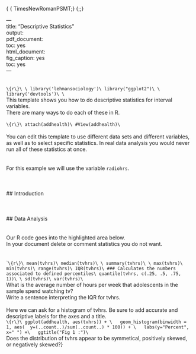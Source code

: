 {\rtf1\ansi\ansicpg1252\cocoartf1404\cocoasubrtf340
{\fonttbl\f0\froman\fcharset0 TimesNewRomanPSMT;}
{\colortbl;\red255\green255\blue255;}
\margl1440\margr1440\vieww10800\viewh9000\viewkind0
\pard\tx720\tx1440\tx2160\tx2880\tx3600\tx4320\tx5040\tx5760\tx6480\tx7200\tx7920\tx8640\pardirnatural\partightenfactor0

\f0\fs24 \cf0 ---\
title: "Descriptive Statistics"\
output:\
  pdf_document:\
    toc: yes\
  html_document:\
    fig_caption: yes\
    toc: yes\
---\
\
\
````\{r\}\
\
library('lehmansociology')\
library("ggplot2")\
\
library('devtools')\
\
````\
This template shows you how to do descriptive statistics for interval variables.\
There are many ways to do each of these in R.\
\
````\{r\}\
attach(addhealth)\
#View(addhealth)\
````\
\
You can edit this template to use different data sets and different variables, as well as to select specific statistics. In real data analysis you would never run all of these statistics at once.\
\
\
For this example we will use the variable  `radiohrs`.\
\
\
\
## Introduction\
<!-- Write your introduction here: What is this about? -->\
\
\
## Data Analysis\
\
\
Our R code goes into the highlighted area below.\
In your document delete or comment statistics you do not want.\
\
\
`````\{r\}\
mean(tvhrs)\
median(tvhrs)\
\
summary(tvhrs)\
\
max(tvhrs)\
min(tvhrs)\
range(tvhrs)\
IQR(tvhrs)\
### Calculates the numbers associated to defined percentiles\
quantile(tvhrs, c(.25, .5, .75, 1))\
\
sd(tvhrs)\
var(tvhrs)\
````\
What is the average number of hours per week that adolescents in the sample spend watching tv?\
Write a sentence interpreting the IQR for tvhrs.\
\
Here we can ask for a histogram of tvhrs. Be sure to add accurate and descriptive labels for the axes and a title.\
````\{r\}\
ggplot(addhealth, aes(tvhrs)) + \
  geom_histogram(binwidth = 1, aes(  y=(..count..)/sum(..count..) * 100)) + \
  labs(y="Percent",     x=" ") +\
  ggtitle("Fig 1 :")\
````\
Does the distribution of tvhrs appear to be symmetical, positively skewed, or negatively skewed?}